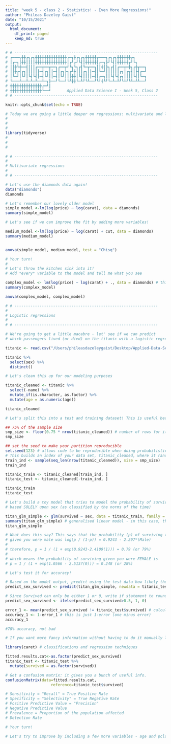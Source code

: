 ```yaml
---
title: "week 5 - class 2 - Statistics! - Even More Regressions!"
author: "Phileas Dazeley Gaist"
date: "10/15/2021"
output: 
  html_document:
    df_print: paged
    keep_md: true
---
```


```r
# # ---------------------------------------------------------------
# ┏━━━┓╋╋┏┓┏┓╋╋╋╋╋╋╋╋╋╋╋╋╋╋┏━┓╋┏┓┏┓╋╋╋╋╋┏━━━┓┏┓┏┓╋╋╋╋╋╋┏┓
# ┃┏━┓┃╋╋┃┃┃┃╋╋╋╋╋╋╋╋╋╋╋╋╋╋┃┏┛┏┛┗┫┃╋╋╋╋╋┃┏━┓┣┛┗┫┃╋╋╋╋╋┏┛┗┓
# ┃┃╋┗╋━━┫┃┃┃┏━━┳━━┳━━┓┏━━┳┛┗┓┗┓┏┫┗━┳━━┓┃┃╋┃┣┓┏┫┃┏━━┳━╋┓┏╋┳━━┓
# ┃┃╋┏┫┏┓┃┃┃┃┃┃━┫┏┓┃┃━┫┃┏┓┣┓┏┛╋┃┃┃┏┓┃┃━┫┃┗━┛┃┃┃┃┃┃┏┓┃┏┓┫┃┣┫┏━┛
# ┃┗━┛┃┗┛┃┗┫┗┫┃━┫┗┛┃┃━┫┃┗┛┃┃┃╋╋┃┗┫┃┃┃┃━┫┃┏━┓┃┃┗┫┗┫┏┓┃┃┃┃┗┫┃┗━┓
# ┗━━━┻━━┻━┻━┻━━┻━┓┣━━┛┗━━┛┗┛╋╋┗━┻┛┗┻━━┛┗┛╋┗┛┗━┻━┻┛┗┻┛┗┻━┻┻━━┛
# ╋╋╋╋╋╋╋╋╋╋╋╋╋╋┏━┛┃
# ╋╋╋╋╋╋╋╋╋╋╋╋╋╋┗━━┛       Applied Data Science I - Week 5, Class 2
# # ---------------------------------------------------------------
```

```r
knitr::opts_chunk$set(echo = TRUE)
```

```r
# Today we are going a little deeper on regressions: multivariate and logistic!
#
#
#
library(tidyverse)
#
#
#
```

```r
# # ---------------------------------------------------------------
#
# Multivariate regressions 
#
# # ---------------------------------------------------------------

# Let's use the diamonds data again! 
data("diamonds")
diamonds

# Let's remember our lovely older model 
simple_model <-lm(log(price) ~ log(carat), data = diamonds)
summary(simple_model)

# Let's see if we can improve the fit by adding more variables! 

medium_model <-lm(log(price) ~ log(carat) + cut, data = diamonds)
summary(medium_model)


anova(simple_model, medium_model, test = "Chisq")

# Your turn! 
#
# Let's throw the kitchen sink into it! 
# Add *every* variable to the model and tell me what you see

complex_model <- lm(log(price) ~ log(carat) + ., data = diamonds) # this . thing is super useful, here, it just gets all the variables
summary(complex_model)

anova(complex_model, complex_model)
```

```r
# # ---------------------------------------------------------------
#
# Logistic regressions 
#
# # ---------------------------------------------------------------

# We're going to get a little macabre - let' see if we can predict 
# which passengers lived (or died) on the titanic with a logistic regression! 

titanic <- read.csv("/Users/phileasdazeleygaist/Desktop/Applied-Data-Science-Fall_2020-COA/Data/phpMYEkMl.csv")

titanic %>% 
  select(sex) %>% 
  distinct()

# Let's clean this up for our modeling purposes 

titanic_cleaned <- titanic %>%
  select(-name) %>% 
  mutate_if(is.character, as.factor) %>% 
  mutate(age = as.numeric(age)) 

titanic_cleaned
```

```r
# Let's split this into a test and training dataset! This is useful because it allows us to train a model using part of the data set, and test it on another part of the data set.

## 75% of the sample size
smp_size <- floor(0.75 * nrow(titanic_cleaned)) # number of rows for it to cover 75% of data set
smp_size

## set the seed to make your partition reproducible
set.seed(123) # allows code to be reproducible when doing probabilistic stuff
# This builds an index of your data set, titanic_cleaned, where it randomly pulls row numbers equal in length to the sample size you calculated above.
train_ind <- sample(seq_len(nrow(titanic_cleaned)), size = smp_size)
train_ind

titanic_train <- titanic_cleaned[train_ind, ]
titanic_test <- titanic_cleaned[-train_ind, ]

titanic_train
titanic_test

# Let's build a toy model that tries to model the probability of survival
# based SOLELY upon sex (as classified by the norms of the time) 

titan_glm_simple <- glm(survived ~ sex, data = titanic_train, family = 'binomial')
summary(titan_glm_simple) # generalised linear model - in this case, this is a logistic regression
titan_glm_simple

# What does this say? This says that the probability (p) of surviving the sinking of the Titanic
# given you were male was log(p / (1-p)) = 0.9243 - 2.297*(Male) 
#
# therefore, p = 1 / (1 + exp(0.9243-2.4109(1))) = 0.79 (or 79%)
# 
# which means the probability of surviving given you were FEMALE is 
# p = 1 / (1 + exp(1.0566 - 2.5137(0))) = 0.248 (or 28%) 

# Let's test it for accuracy! 

# Based on the model output, predict using the test data how likely the person lived or died.
predict_sex_survived <- predict(titan_glm_simple, newdata = titanic_test, type = 'response') 

# Since Survived can only be either 1 or 0, write if statement to round up of down the response
predict_sex_survived <- ifelse(predict_sex_survived>0.5, 1, 0)

error_1 <- mean(predict_sex_survived != titanic_test$survived) # calculates how often we gor the prediction wrong
accuracy_1 <- 1-error_1 # this is just 1-error (one minus error)
accuracy_1

#78% accuracy, not bad

# If you want more fancy information without having to do it manually like the above: 

library(caret) # classifications and regression techniques

fitted.results.cat<-as.factor(predict_sex_survived)
titanic_test <- titanic_test %>% 
  mutate(survived = as.factor(survived))

# Get a confusion matrix: it gives you a bunch of useful info.
confusionMatrix(data=fitted.results.cat, 
                    reference=titanic_test$survived)

# Sensitivity = "Recall" = True Positive Rate
# Specificity = "Selectivity" = True Negative Rate 
# Positive Predictive Value = "Precision" 
# Negative Predictive Value 
# Prevalence = Proportion of the population affected 
# Detection Rate 

# Your turn! 

# Let's try to improve by including a few more variables - age and pclass - and see what happens! 
```

